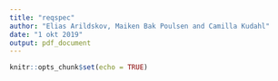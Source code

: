 ```yaml
---
title: "reqspec"
author: "Elias Arildskov, Maiken Bak Poulsen and Camilla Kudahl"
date: "1 okt 2019"
output: pdf_document
---
```


```r
knitr::opts_chunk$set(echo = TRUE)
```

